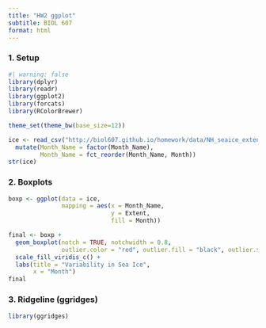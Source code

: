 ```yaml
---
title: "HW2 ggplot"
subtitle: BIOL 607
format: html
---
```


### 1. Setup
```r
#| warning: false 
library(dplyr)
library(readr)
library(ggplot2)
library(forcats)
library(RColorBrewer)

theme_set(theme_bw(base_size=12))

ice <- read_csv("http://biol607.github.io/homework/data/NH_seaice_extent_monthly_1978_2016.csv") |>
  mutate(Month_Name = factor(Month_Name),
         Month_Name = fct_reorder(Month_Name, Month))
str(ice)
```

### 2. Boxplots
```r
boxp <- ggplot(data = ice,
               mapping = aes(x = Month_Name,
                             y = Extent,
                             fill = Month))

final <- boxp + 
  geom_boxplot(notch = TRUE, notchwidth = 0.8, 
               outlier.color = "red", outlier.fill = "black", outlier.size = 1) +
  scale_fill_viridis_c() +
  labs(title = "Variability in Sea Ice",
       x = "Month")
final
```

### 3. Ridgeline (ggridges)
```r
library(ggridges)
```